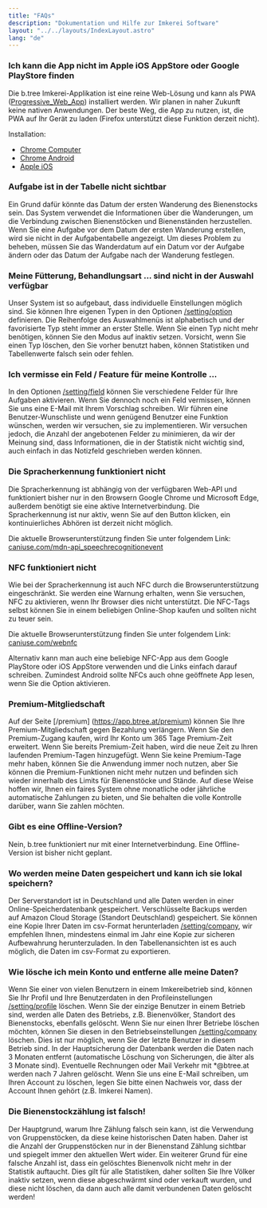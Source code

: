 ```yaml
---
title: "FAQs"
description: "Dokumentation und Hilfe zur Imkerei Software"
layout: "../../layouts/IndexLayout.astro"
lang: "de"
---
```


### Ich kann die App nicht im Apple iOS AppStore oder Google PlayStore finden

Die b.tree Imkerei-Applikation ist eine reine Web-Lösung und kann als PWA ([Progressive_Web_App](https://en.wikipedia.org/wiki/Progressive_Web_App)) installiert werden. Wir planen in naher Zukunft keine nativen Anwendungen. Der beste Weg, die App zu nutzen, ist, die PWA auf Ihr Gerät zu laden (Firefox unterstützt diese Funktion derzeit nicht).

Installation:

- [Chrome Computer](https://support.google.com/chrome/answer/9658361?co=GENIE.Platform%3DDesktop)
- [Chrome Android](https://support.google.com/chrome/answer/9658361?co=GENIE.Platform%3DAndroid)
- [Apple iOS](https://www.marlem-software.de/marlemblog/2022/02/04/progressive-web-apps-installieren-in-den-betriebssystemen-windows-android-ios-ubuntu-und-macos/#Progressive_Web-App_Installation_im_Betriebssystem_IOS)

### Aufgabe ist in der Tabelle nicht sichtbar

Ein Grund dafür könnte das Datum der ersten Wanderung des Bienenstocks sein. Das System verwendet die Informationen über die Wanderungen, um die Verbindung zwischen Bienenstöcken und Bienenständen herzustellen. Wenn Sie eine Aufgabe vor dem Datum der ersten Wanderung erstellen, wird sie nicht in der Aufgabentabelle angezeigt. Um dieses Problem zu beheben, müssen Sie das Wanderdatum auf ein Datum vor der Aufgabe ändern oder das Datum der Aufgabe nach der Wanderung festlegen.

### Meine Fütterung, Behandlungsart ... sind nicht in der Auswahl verfügbar

Unser System ist so aufgebaut, dass individuelle Einstellungen möglich sind. Sie können Ihre eigenen Typen in den Optionen [/setting/option](https://app.btree.at/setting/option/checkup_types) definieren. Die Reihenfolge des Auswahlmenüs ist alphabetisch und der favorisierte Typ steht immer an erster Stelle. Wenn Sie einen Typ nicht mehr benötigen, können Sie den Modus auf inaktiv setzen. Vorsicht, wenn Sie einen Typ löschen, den Sie vorher benutzt haben, können Statistiken und Tabellenwerte falsch sein oder fehlen.

### Ich vermisse ein Feld / Feature für meine Kontrolle ...

In den Optionen [/setting/field](https://app.btree.at/setting/field) können Sie verschiedene Felder für Ihre Aufgaben aktivieren. Wenn Sie dennoch noch ein Feld vermissen, können Sie uns eine E-Mail mit Ihrem Vorschlag schreiben. Wir führen eine Benutzer-Wunschliste und wenn genügend Benutzer eine Funktion wünschen, werden wir versuchen, sie zu implementieren. Wir versuchen jedoch, die Anzahl der angebotenen Felder zu minimieren, da wir der Meinung sind, dass Informationen, die in der Statistik nicht wichtig sind, auch einfach in das Notizfeld geschrieben werden können.

### Die Spracherkennung funktioniert nicht

Die Spracherkennung ist abhängig von der verfügbaren Web-API und funktioniert bisher nur in den Browsern Google Chrome und Microsoft Edge, außerdem benötigt sie eine aktive Internetverbindung. Die Spracherkennung ist nur aktiv, wenn Sie auf den Button klicken, ein kontinuierliches Abhören ist derzeit nicht möglich.

Die aktuelle Browserunterstützung finden Sie unter folgendem Link: [caniuse.com/mdn-api_speechrecognitionevent](https://caniuse.com/mdn-api_speechrecognitionevent)

### NFC funktioniert nicht

Wie bei der Spracherkennung ist auch NFC durch die Browserunterstützung eingeschränkt. Sie werden eine Warnung erhalten, wenn Sie versuchen, NFC zu aktivieren, wenn Ihr Browser dies nicht unterstützt. Die NFC-Tags selbst können Sie in einem beliebigen Online-Shop kaufen und sollten nicht zu teuer sein.

Die aktuelle Browserunterstützung finden Sie unter folgendem Link: [caniuse.com/webnfc](https://caniuse.com/webnfc)

Alternativ kann man auch eine beliebige NFC-App aus dem Google PlayStore oder iOS AppStore verwenden und die Links einfach darauf schreiben. Zumindest Android sollte NFCs auch ohne geöffnete App lesen, wenn Sie die Option aktivieren.

### Premium-Mitgliedschaft

Auf der Seite [/premium] (https://app.btree.at/premium) können Sie Ihre Premium-Mitgliedschaft gegen Bezahlung verlängern. Wenn Sie den Premium-Zugang kaufen, wird Ihr Konto um 365 Tage Premium-Zeit erweitert. Wenn Sie bereits Premium-Zeit haben, wird die neue Zeit zu Ihren laufenden Premium-Tagen hinzugefügt. Wenn Sie keine Premium-Tage mehr haben, können Sie die Anwendung immer noch nutzen, aber Sie können die Premium-Funktionen nicht mehr nutzen und befinden sich wieder innerhalb des Limits für Bienenstöcke und Stände. Auf diese Weise hoffen wir, Ihnen ein faires System ohne monatliche oder jährliche automatische Zahlungen zu bieten, und Sie behalten die volle Kontrolle darüber, wann Sie zahlen möchten.

### Gibt es eine Offline-Version?

Nein, b.tree funktioniert nur mit einer Internetverbindung. Eine Offline-Version ist bisher nicht geplant.

### Wo werden meine Daten gespeichert und kann ich sie lokal speichern?

Der Serverstandort ist in Deutschland und alle Daten werden in einer Online-Speicherdatenbank gespeichert. Verschlüsselte Backups werden auf Amazon Cloud Storage (Standort Deutschland) gespeichert. Sie können eine Kopie Ihrer Daten im csv-Format herunterladen [/setting/company](https://app.btree.at/setting/company), wir empfehlen Ihnen, mindestens einmal im Jahr eine Kopie zur sicheren Aufbewahrung herunterzuladen. In den Tabellenansichten ist es auch möglich, die Daten im csv-Format zu exportieren.

### Wie lösche ich mein Konto und entferne alle meine Daten?

Wenn Sie einer von vielen Benutzern in einem Imkereibetrieb sind, können Sie Ihr Profil und Ihre Benutzerdaten in den Profileinstellungen [/setting/profile](https://app.btree.at/setting/profile) löschen. Wenn Sie der einzige Benutzer in einem Betrieb sind, werden alle Daten des Betriebs, z.B. Bienenvölker, Standort des Bienenstocks, ebenfalls gelöscht. Wenn Sie nur einen Ihrer Betriebe löschen möchten, können Sie diesen in den Betriebseinstellungen [/setting/company](https://app.btree.at/setting/company) löschen. Dies ist nur möglich, wenn Sie der letzte Benutzer in diesem Betrieb sind. In der Hauptsicherung der Datenbank werden die Daten nach 3 Monaten entfernt (automatische Löschung von Sicherungen, die älter als 3 Monate sind). Eventuelle Rechnungen oder Mail Verkehr mit \*@btree.at werden nach 7 Jahren gelöscht. Wenn Sie uns eine E-Mail schreiben, um Ihren Account zu löschen, legen Sie bitte einen Nachweis vor, dass der Account Ihnen gehört (z.B. Imkerei Namen).

### Die Bienenstockzählung ist falsch!

Der Hauptgrund, warum Ihre Zählung falsch sein kann, ist die Verwendung von Gruppenstöcken, da diese keine historischen Daten haben. Daher ist die Anzahl der Gruppenstöcken nur in der Bienenstand Zählung sichtbar und spiegelt immer den aktuellen Wert wider. Ein weiterer Grund für eine falsche Anzahl ist, dass ein gelöschtes Bienenvolk nicht mehr in der Statistik auftaucht. Dies gilt für alle Statistiken, daher sollten Sie Ihre Völker inaktiv setzen, wenn diese abgeschwärmt sind oder verkauft wurden, und diese nicht löschen, da dann auch alle damit verbundenen Daten gelöscht werden!
